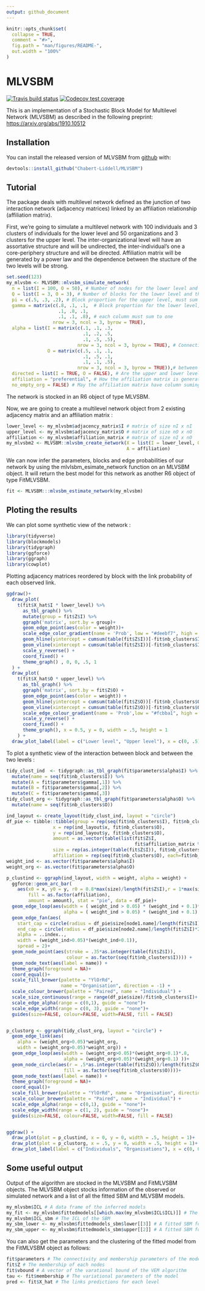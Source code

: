 ```yaml
---
output: github_document
---
```


<!-- README.md is generated from README.Rmd. Please edit that file -->

```r
knitr::opts_chunk$set(
  collapse = TRUE,
  comment = "#>",
  fig.path = "man/figures/README-",
  out.width = "100%"
)
```
# MLVSBM

<!-- badges: start -->
[![Travis build status](https://travis-ci.org/Chabert-Liddell/MLVSBM.svg?branch=master)](https://travis-ci.org/Chabert-Liddell/MLVSBM)
  [![Codecov test coverage](https://codecov.io/gh/Chabert-Liddell/MLVSBM/branch/master/graph/badge.svg)](https://codecov.io/gh/Chabert-Liddell/MLVSBM?branch=master)
<!-- badges: end -->

This is an implementation of a Stochastic Block Model for Multilevel Network (MLVSBM) 
as described in the following preprint: [https://arxiv.org/abs/1910.10512](https://arxiv.org/abs/1910.10512)

## Installation

You can install the released version of MLVSBM from [github](https://github.com) with:

```r
devtools::install_github("Chabert-Liddell/MLVSBM")
```

## Tutorial

The package deals with multilevel network defined as the junction of two 
interaction network (adjacency matrices) linked by an affiliation relationship (affiliation matrix).

First, we're going to simulate a multilevel network with 100 individuals and 3 clusters of individuals for the lower level and  50 organizations and 3 clusters for the upper level.
The inter-organizational level will have an assortative structure  and will be undirected, the inter-individual's one a core-periphery structure and will be directed.
Affiliation matrix will be generated by a power law and the dependence between the 
stucture of the two levels will be strong.

```r
set.seed(123)
my_mlvsbm <- MLVSBM::mlvsbm_simulate_network(
  n = list(I = 100, O = 50), # Number of nodes for the lower level and the upper level
  Q = list(I = 3, O = 3), # Number of blocks for the lower level and the upper level
  pi = c(.5, .3, .2), # Block proportion for the upper level, must sum to one
  gamma = matrix(c(.8, .1, .1,  # Block proportion for the lower level,
                   .1, .8, .1,
                   .1, .1, .8), # each column must sum to one
                 nrow = 3, ncol = 3, byrow = TRUE),  
  alpha = list(I = matrix(c(.1, .1, .3, 
                            .1, .2, .5,
                            .1, .5, .5), 
                          nrow = 3, ncol = 3, byrow = TRUE), # Connection matrix
               O = matrix(c(.5, .1, .1, 
                            .1, .5, .1,
                            .1, .1, .5), 
                          nrow = 3, ncol = 3, byrow = TRUE)),# between blocks
  directed = list(I = TRUE, O = FALSE), # Are the upper and lower level directed or not ?
  affiliation = "preferential", # How the affiliation matrix is generated
  no_empty_org = FALSE) # May the affiliation matrix have column suming to 0
```

The network is stocked in an R6 object of type MLVSBM.

Now, we are going to create a multilevel network object from 2 existing adjacency matrix 
and an affiliation matrix :
```r
lower_level <- my_mlvsbm$adjacency_matrix$I # matrix of size nI x nI
upper_level <- my_mlvsbm$adjacency_matrix$O # matrix of size nO x nO
affiliation <- my_mlvsbm$affiliation_matrix # matrix of size nI x nO
my_mlvsbm2 <- MLVSBM::mlvsbm_create_network(X = list(I = lower_level, O = upper_level),
                                            A = affiliation)
```

We can now infer the parameters, blocks and edge probabilities of our network by
using the mlvlsbm_esimate_network function on an MLVSBM object. It will return the 
best model for this network as another R6 object of type FitMLVSBM. 
```r
fit <- MLVSBM:::mlvsbm_estimate_network(my_mlvsbm)
```


## Ploting the results

We can plot some synthetic view of the network :

```r
library(tidyverse)
library(blockmodels)
library(tidygraph)
library(ggforce)
library(ggraph)
library(cowplot)
```

Plotting adjacency matrices reordered by block with the link probability of each observed link.

```r
ggdraw()+
  draw_plot(
    t(fit$X_hat$I * lower_level) %>% 
      as_tbl_graph() %>% 
      mutate(group = fit$Z$I) %>% 
      ggraph('matrix', sort.by = group)+
      geom_edge_point(aes(color = weight))+
      scale_edge_color_gradient(name = 'Prob', low = "#deebf7", high = "#08519c") +
      geom_hline(yintercept = cumsum(table(fit$Z$I))[-fit$nb_clusters$I]+.5) +
      geom_vline(xintercept = cumsum(table(fit$Z$I))[-fit$nb_clusters$I]+.5) +
      scale_y_reverse() +
      coord_fixed() +
      theme_graph() , 0, 0, .5, 1
  ) +
  draw_plot(
    t(fit$X_hat$O * upper_level) %>% 
      as_tbl_graph() %>% 
      ggraph('matrix', sort.by = fit$Z$O) +
      geom_edge_point(aes(color = weight)) +
      geom_hline(yintercept = cumsum(table(fit$Z$O))[-fit$nb_clusters$O]+.5) +
      geom_vline(xintercept = cumsum(table(fit$Z$O))[-fit$nb_clusters$O]+.5) +
      scale_edge_colour_gradient(name = 'Prob',low = "#fcbba1", high = "#67000d") +
      scale_y_reverse() +
      coord_fixed() + 
      theme_graph(), x = 0.5, y = 0, width = .5, height = 1  
    ) +
  draw_plot_label(label = c("Lower level", "Upper level"), x = c(0, .5), y = c(.9, .9))
```

To plot a synthetic view of the interaction between block and between the two levels :

```r

tidy_clust_ind  <- tidygraph::as_tbl_graph(fit$parameters$alpha$I) %>% 
  mutate(name = seq(fit$nb_clusters$I)) %>% 
  mutate(A = fit$parameters$gamma[,1]) %>% 
  mutate(B = fit$parameters$gamma[,2]) %>% 
  mutate(C = fit$parameters$gamma[,3])
tidy_clust_org <- tidygraph::as_tbl_graph(fit$parameters$alpha$O) %>% 
  mutate(name = seq(fit$nb_clusters$O))

ind_layout <- create_layout(tidy_clust_ind, layout = "circle")
df_pie <- tibble::tibble(group = rep(seq(fit$nb_clusters$I), fit$nb_clusters$O),
                 x = rep(ind_layout$x, fit$nb_clusters$O),
                 y = rep(ind_layout$y, fit$nb_clusters$O),
                 amount = as.vector(table(list(fit$Z$I, 
                                               fit$affiliation_matrix %*% fit$Z$O))),
                 size = rep(as.integer(table(fit$Z$I)), fit$nb_clusters$O),
                 affiliation = rep(seq(fit$nb_clusters$O), each=fit$nb_clusters$I))
weight_ind <- as.vector(fit$parameters$alpha$I)
weight_org <- as.vector(fit$parameters$alpha$O)

p_clustind <- ggraph(ind_layout, width = weight, alpha = weight) +
  ggforce::geom_arc_bar(
    aes(x0 = x, y0 = y, r0 = 0.8*max(size)/length(fit$Z$I),r = 1*max(size)/length(fit$Z$I),
        fill = as.factor(affiliation), 
        amount = amount), stat = "pie", data = df_pie)+
  geom_edge_loop(aes(width = ( weight_ind > 0.05) * (weight_ind + 0.1)*.8, 
                     alpha = ( weight_ind > 0.05) * (weight_ind + 0.1) ))+
  geom_edge_fan(aes(
    start_cap = circle(radius = df_pie$size[node1.name]/length(fit$Z$I)*25, "mm"),
    end_cap = circle(radius = df_pie$size[node2.name]/length(fit$Z$I)*25, "mm"),
    alpha = ..index.., 
    width = (weight_ind>0.05)*(weight_ind+0.1)), 
    spread = 2)+
  geom_node_point(aes(stroke = .35*as.integer(table(fit$Z$I)), 
                      colour = as.factor(seq(fit$nb_clusters$I)))) +
  geom_node_text(aes(label = name)) +
  theme_graph(foreground = NA)+
  coord_equal()+
  scale_fill_brewer(palette = "YlOrRd", 
                    name = "Organisation", direction = -1) +
  scale_colour_brewer(palette = "Paired", name = "Individual") +
  scale_size_continuous(range = range(df_pie$size)/fit$nb_clusters$I)+
  scale_edge_alpha(range = c(0,1), guide = "none")+
  scale_edge_width(range = c(0, 3), guide = "none")+
  guides(size=FALSE, colour=FALSE, width=FALSE, fill = FALSE)


p_clustorg <- ggraph(tidy_clust_org, layout = "circle") +
  geom_edge_link(aes(
    alpha = (weight_org>0.05)*weight_org, 
    width = (weight_org>0.05)*weight_org)) +
  geom_edge_loop(aes(width = (weight_org>0.05)*(weight_org+0.1)*.8, 
                     alpha = (weight_org>0.05)*(weight_org+0.1) ))+
  geom_node_circle(aes(r = .5*as.integer(table(fit$Z$O))/length(fit$Z$O),
                     fill = as.factor(seq(fit$nb_clusters$O))))+
  geom_node_text(aes(label = name)) +
  theme_graph(foreground = NA)+
  coord_equal()+
  scale_fill_brewer(palette = "YlOrRd", name = "Organisation", direction = -1) +
  scale_colour_brewer(palette = "Paired", name = "Individual") +
  scale_edge_alpha(range = c(0,1), guide = "none")+
  scale_edge_width(range = c(1, 2), guide = "none")+
  guides(size=FALSE, colour=FALSE, width=FALSE, fill = FALSE)


ggdraw() +
  draw_plot(plot = p_clustind, x = 0, y = 0, width = .5, height = 1)+
  draw_plot(plot = p_clustorg, x = .5, y = 0, width = .5, height = 1)+
  draw_plot_label(label = c("Individuals", "Organisations"), x = c(0, 0.5))
```

## Some useful output
Output of the algorithm are stocked in the MLVSBM and FitMLVSBM objects.
The MLVSBM object stocks information of the observed or simulated network and a
list of all the fitted SBM and MLVSBM models.
```r
my_mlvsbm$ICL # A data frame of the inferred models 
my_fit <- my_mlvsbm$fittedmodels[[which.max(my_mlvsbm$ICL$ICL)]] # The fitted model with index  the highest ICL
my_mlvsbm$ICL_sbm # The ICL of the SBM
my_sbm_lower <- my_mlvsbm$fittedmodels_sbm$lower[[3]] # A fitted SBM for the lower level with 3 blocks
my_sbm_upper <- my_mlvsbm$fittedmodels_sbm$upper[[2]] # A fitted SBM for the upper level with 2 blocks
```

You can also get the parameters and the clustering of the fitted model from the
FitMLVSBM object as follows:
```r
fit$parameters # The connectivity and membership parameters of the model
fit$Z # The membership of each nodes
fit$vbound # A vector of the varational bound of the VEM algorithm
tau <- fit$membership # The variational parameters of the model
pred <- fit$X_hat # The links predictions for each level
```
